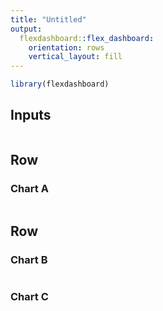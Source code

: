 ```yaml
---
title: "Untitled"
output: 
  flexdashboard::flex_dashboard:
    orientation: rows
    vertical_layout: fill
---
```


```r
library(flexdashboard)
```
Inputs {.sidebar}
-------------------------------------

```r

```


Row {data-height=650}
-----------------------------------------------------------------------

### Chart A

```r

```

Row {data-height=350}
-----------------------------------------------------------------------

### Chart B

```r

```

### Chart C

```r

```

